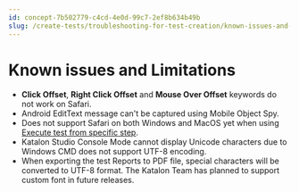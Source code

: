 ```yaml
---
id: concept-7b502779-c4cd-4e0d-99c7-2ef8b634b49b
slug: /create-tests/troubleshooting-for-test-creation/known-issues-and-limitations
---
```


# Known issues and Limitations

-   **Click Offset**, **Right Click Offset** and **Mouse Over Offset** keywords do not work on Safari.
-   Android EditText message can't be captured using Mobile Object Spy.
-   Does not support Safari on both Windows and MacOS yet when using [Execute test from specific step](/execute/execute-tests-with-katalon-studio/execute-a-test-case).
-   Katalon Studio Console Mode cannot display Unicode characters due to Windows CMD does not support UTF-8 encoding.
-   When exporting the test Reports to PDF file, special characters will be converted to UTF-8 format. The Katalon Team has planned to support custom font in future releases.